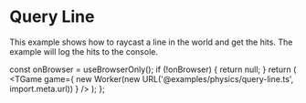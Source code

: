 # Query Line

This example shows how to raycast a line in the world and get the hits.
The example will log the hits to the console.


  const onBrowser = useBrowserOnly();
  if (!onBrowser) {
    return null;
  }
  return (
    <TGame
      game={
        new Worker(new URL('@examples/physics/query-line.ts', import.meta.url))
      }
    />
  );
};

<Game />
